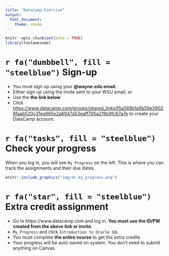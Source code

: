 ```yaml
---
title: "DataCamp Exercise"
output: 
  html_document: 
    theme: cosmo
---
```


```r
knitr::opts_chunk$set(echo = TRUE)
library(fontawesome)
```

# `r fa("dumbbell", fill = "steelblue")` Sign-up

- You must sign up using your **@wayne.edu email.**  
- Either sign up using the invite sent to your WSU email, or
- Use the **the link below**
- Click [https://www.datacamp.com/groups/shared_links/f5a588bfa9b59e39028faab520c31ea665e2a6947a53eaff705a219b9fc67a7e](https://www.datacamp.com/groups/shared_links/f5a588bfa9b59e39028faab520c31ea665e2a6947a53eaff705a219b9fc67a7e){target="_blank"} to create your DataCamp account.

# `r fa("tasks", fill = "steelblue")` Check your progress
When you log in, you will see `My Progress` on the left. This is where you can track the assignments and their due dates.  

```r
knitr::include_graphics("img/dc_my_progress.png")
```

# `r fa("star", fill = "steelblue")` Extra credit assignment

- Go to https://www.datacamp.com and log in. **You must use the ID/PW created from the above link or invite.**
- `My_Progress` and click `Introduction to Oracle SQL`
- You must complete **the entire course** to get the extra credits
- Your progress will be auto-saved on system. You don't need to submit anything on Canvas.